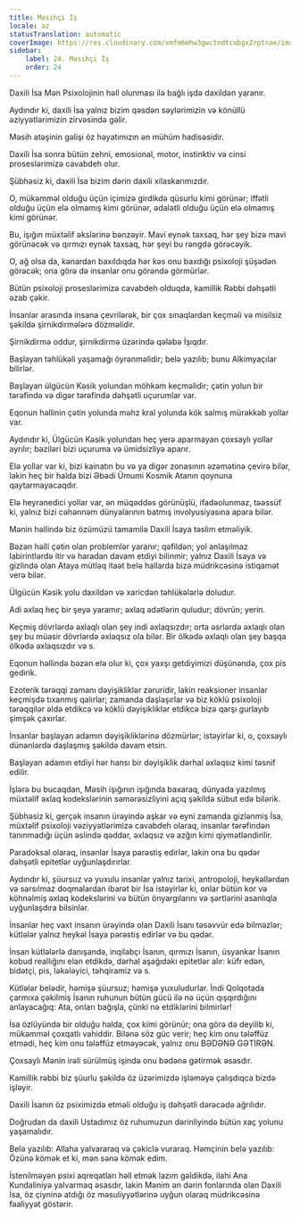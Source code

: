 ```yaml
---
title: Məsihçi İş
locale: az
statusTranslation: automatic
coverImage: https://res.cloudinary.com/xmfm6mhw3gwctndtcubgx2rptnae/image/upload/v1741354419/small_cover_la_gran_rebelion_28716e29d2.webp
sidebar:
    label: 24. Məsihçi İş
    order: 24
---
```

Daxili İsa Mən Psixolojinin həll olunması ilə bağlı işdə daxildən yaranır.

Aydındır ki, daxili İsa yalnız bizim qəsdən səylərimizin və könüllü əziyyətlərimizin zirvəsində gəlir.

Məsih atəşinin gəlişi öz həyatımızın ən mühüm hadisəsidir.

Daxili İsa sonra bütün zehni, emosional, motor, instinktiv və cinsi proseslərimizə cavabdeh olur.

Şübhəsiz ki, daxili İsa bizim dərin daxili xilaskarımızdır.

O, mükəmməl olduğu üçün içimizə girdikdə qüsurlu kimi görünər; iffətli olduğu üçün elə olmamış kimi görünər, ədalətli olduğu üçün elə olmamış kimi görünər.

Bu, işığın müxtəlif əkslərinə bənzəyir. Mavi eynək taxsaq, hər şey bizə mavi görünəcək və qırmızı eynək taxsaq, hər şeyi bu rəngdə görəcəyik.

O, ağ olsa da, kənardan baxıldıqda hər kəs onu baxdığı psixoloji şüşədən görəcək; ona görə də insanlar onu görəndə görmürlər.

Bütün psixoloji proseslərimizə cavabdeh olduqda, kamillik Rəbbi dəhşətli əzab çəkir.

İnsanlar arasında insana çevrilərək, bir çox sınaqlardan keçməli və misilsiz şəkildə şirnikdirmələrə dözməlidir.

Şirnikdirmə oddur, şirnikdirmə üzərində qələbə İşıqdır.

Başlayan təhlükəli yaşamağı öyrənməlidir; belə yazılıb; bunu Alkimyaçılar bilirlər.

Başlayan ülgücün Kəsik yolundan möhkəm keçməlidir; çətin yolun bir tərəfində və digər tərəfində dəhşətli uçurumlar var.

Eqonun həllinin çətin yolunda məhz kral yolunda kök salmış mürəkkəb yollar var.

Aydındır ki, Ülgücün Kəsik yolundan heç yerə aparmayan çoxsaylı yollar ayrılır; bəziləri bizi uçuruma və ümidsizliyə aparır.

Elə yollar var ki, bizi kainatın bu və ya digər zonasının əzəmətinə çevirə bilər, lakin heç bir halda bizi Əbədi Ümumi Kosmik Atanın qoynuna qaytarmayacaqdır.

Elə heyranedici yollar var, ən müqəddəs görünüşlü, ifadəolunmaz, təəssüf ki, yalnız bizi cəhənnəm dünyalarının batmış involyusiyasına apara bilər.

Mənin həllində biz özümüzü tamamilə Daxili İsaya təslim etməliyik.

Bəzən həlli çətin olan problemlər yaranır; qəfildən; yol anlaşılmaz labirintlərdə itir və haradan davam etdiyi bilinmir; yalnız Daxili İsaya və gizlində olan Ataya mütləq itaət belə hallarda bizə müdrikcəsinə istiqamət verə bilər.

Ülgücün Kəsik yolu daxildən və xaricdən təhlükələrlə doludur.

Adi əxlaq heç bir şeyə yaramır; əxlaq adətlərin quludur; dövrün; yerin.

Keçmiş dövrlərdə əxlaqlı olan şey indi əxlaqsızdır; orta əsrlərdə əxlaqlı olan şey bu müasir dövrlərdə əxlaqsız ola bilər. Bir ölkədə əxlaqlı olan şey başqa ölkədə əxlaqsızdır və s.

Eqonun həllində bəzən elə olur ki, çox yaxşı getdiyimizi düşünəndə, çox pis gedirik.

Ezoterik tərəqqi zamanı dəyişikliklər zəruridir, lakin reaksioner insanlar keçmişdə tıxanmış qalırlar; zamanda daşlaşırlar və biz köklü psixoloji tərəqqilər əldə etdikcə və köklü dəyişikliklər etdikcə bizə qarşı gurlayıb şimşək çaxırlar.

İnsanlar başlayan adamın dəyişikliklərinə dözmürlər; istəyirlər ki, o, çoxsaylı dünənlərdə daşlaşmış şəkildə davam etsin.

Başlayan adamın etdiyi hər hansı bir dəyişiklik dərhal əxlaqsız kimi təsnif edilir.

İşlərə bu bucaqdan, Məsih işığının işığında baxaraq, dünyada yazılmış müxtəlif əxlaq kodekslərinin səmərəsizliyini açıq şəkildə sübut edə bilərik.

Şübhəsiz ki, gerçək insanın ürəyində aşkar və eyni zamanda gizlənmiş İsa, müxtəlif psixoloji vəziyyətlərimizə cavabdeh olaraq, insanlar tərəfindən tanınmadığı üçün əslində qəddar, əxlaqsız və azğın kimi qiymətləndirilir.

Paradoksal olaraq, insanlar İsaya pərəstiş edirlər, lakin ona bu qədər dəhşətli epitetlər uyğunlaşdırırlar.

Aydındır ki, şüursuz və yuxulu insanlar yalnız tarixi, antropoloji, heykəllərdən və sarsılmaz doqmalardan ibarət bir İsa istəyirlər ki, onlar bütün kor və köhnəlmiş əxlaq kodekslərini və bütün önyargılarını və şərtlərini asanlıqla uyğunlaşdıra bilsinlər.

İnsanlar heç vaxt insanın ürəyində olan Daxili İsanı təsəvvür edə bilməzlər; kütlələr yalnız heykəl İsaya pərəstiş edirlər və bu qədər.

İnsan kütlələrlə danışanda, inqilabçı İsanın, qırmızı İsanın, üsyankar İsanın kobud reallığını elan etdikdə, dərhal aşağıdakı epitetlər alır: küfr edən, bidətçi, pis, ləkələyici, təhqiramiz və s.

Kütlələr belədir, həmişə şüursuz; həmişə yuxuludurlar. İndi Qolqotada çarmıxa çəkilmiş İsanın ruhunun bütün gücü ilə nə üçün qışqırdığını anlayacağıq: Ata, onları bağışla, çünki nə etdiklərini bilmirlər!

İsa özlüyündə bir olduğu halda, çox kimi görünür; ona görə də deyilib ki, mükəmməl çoxqatlı vahiddir. Bilənə söz güc verir; heç kim onu tələffüz etmədi, heç kim onu tələffüz etməyəcək, yalnız onu BƏDƏNƏ GƏTİRƏN.

Çoxsaylı Mənin irəli sürülmüş işində onu bədənə gətirmək əsasdır.

Kamillik rəbbi biz şüurlu şəkildə öz üzərimizdə işləməyə çalışdıqca bizdə işləyir.

Daxili İsanın öz psiximizdə etməli olduğu iş dəhşətli dərəcədə ağrılıdır.

Doğrudan da daxili Ustadımız öz ruhumuzun dərinliyində bütün xaç yolunu yaşamalıdır.

Belə yazılıb: Allaha yalvararaq və çəkiclə vuraraq. Həmçinin belə yazılıb: Özünə kömək et ki, mən sənə kömək edim.

İstenilməyən psixi aqreqatları həll etmək lazım gəldikdə, ilahi Ana Kundaliniyə yalvarmaq əsasdır, lakin Mənim ən dərin fonlarında olan Daxili İsa, öz çiyninə atdığı öz məsuliyyətlərinə uyğun olaraq müdrikcəsinə fəaliyyət göstərir.

